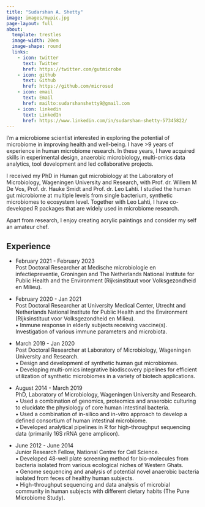 ```yaml
---
title: "Sudarshan A. Shetty"
image: images/mypic.jpg
page-layout: full
about:
  template: trestles
  image-width: 20em
  image-shape: round
  links:
    - icon: twitter
      text: Twitter
      href: https://twitter.com/gutmicrobe
    - icon: github
      text: Github
      href: https://github.com/microsud
    - icon: email
      text: Email
      href: mailto:sudarshanshetty9@gmail.com
    - icon: linkedin
      text: LinkedIn
      href: https://www.linkedin.com/in/sudarshan-shetty-57345822/  
---
```



I'm a microbiome scientist interested in exploring the potential of microbiome in improving health and well-being. I have >9 years of experience in human microbiome research. In these years, I have acquired skills in experimental design, anaerobic microbiology, multi-omics data analytics, tool development and led collaborative projects.  

I received my PhD in Human gut microbiology at the Laboratory of Microbiology, Wageningen University and Research, with Prof. dr. Willem M De Vos, Prof. dr. Hauke Smidt and Prof. dr. Leo Lahti. I studied the human gut microbiome at multiple levels from single bacterium, synthetic microbiomes to ecosystem level. Together with Leo Lahti, I have co-developed R packages that are widely used in microbiome research.  

Apart from research, I enjoy creating acrylic paintings and consider my self an amateur chef.


## Experience  

* February 2021 - February 2023      
Post Doctoral Researcher at Medische microbiologie en infectiepreventie, Groningen and The Netherlands National Institute for Public Health and the Environment (Rijksinstituut voor Volksgezondheid en Milieu).   

* February 2020 - Jan 2021  
Post Doctoral Researcher at University Medical Center, Utrecht and Netherlands National Institute for Public Health and the Environment (Rijksinstituut voor Volksgezondheid en Milieu).   
•	Immune response in elderly subjects receiving vaccine(s). Investigation of various immune parameters and microbiota.      

* March 2019 - Jan 2020  
Post Doctoral Researcher at Laboratory of Microbiology, Wageningen University and Research.  
•	Design and development of synthetic human gut microbiomes.  
•	Developing multi-omics integrative biodiscovery pipelines for efficient utilization of synthetic microbiomes in a variety of biotech applications.  

* August 2014 - March 2019  	  
PhD, Laboratory of Microbiology, Wageningen University and Research.  
•	Used a combination of genomics, proteomics and anaerobic culturing to elucidate the physiology of core human intestinal bacteria.  
•	Used a combination of in-silico and in-vitro approach to develop a defined consortium of human intestinal microbiome.  
•	Developed analytical pipelines in R for high-throughput sequencing data (primarily 16S rRNA gene amplicon).    

* June 2012 - June 2014	 	
Junior Research Fellow, National Centre for Cell Science.  
•	Developed 48-well plate screening method for bio-molecules from bacteria isolated from various ecological niches of Western Ghats.  
•	Genome sequencing and analysis of potential novel anaerobic bacteria isolated from feces of healthy human subjects.  
•	High-throughput sequencing and data analysis of microbial community in human subjects with different dietary habits (The Pune Microbiome Study).  
   
 
